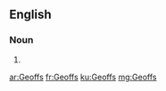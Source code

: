 ==English==

===Noun===
{{head|en|plural}}

# {{plural of|Geoff|lang=en|nocat=1}}

[[ar:Geoffs]]
[[fr:Geoffs]]
[[ku:Geoffs]]
[[mg:Geoffs]]